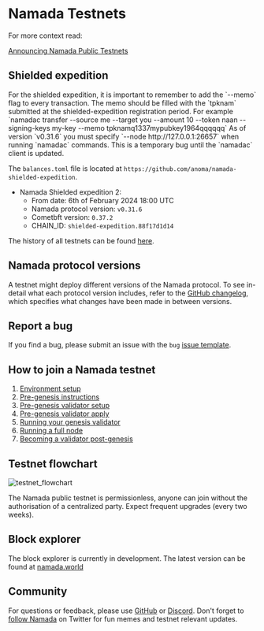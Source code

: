
# Namada Testnets

For more context read:

[Announcing Namada Public Testnets](https://blog.namada.net/announcing-namada-public-testnets/)

## Shielded expedition

<Callout type="info" emoji="👷">
For the shielded expedition, it is important to remember to add the `--memo` flag to every transaction. The memo should be filled with the `tpknam` submitted at the shielded-expedition registration period.
For example `namadac transfer --source me --target you --amount 10 --token naan --signing-keys my-key --memo tpknamq1337mypubkey1964qqqqqq`
</Callout>

<Callout>
As of version `v0.31.6` you must specify `--node http://127.0.0.1:26657` when running `namadac` commands. This is a temporary bug until the `namadac` client is updated.
</Callout>

The `balances.toml` file is located at `https://github.com/anoma/namada-shielded-expedition`.

- Namada Shielded expedition 2:
  - From date: 6th of February 2024 18:00 UTC
  - Namada protocol version: `v0.31.6`
  - Cometbft version: `0.37.2`
  - CHAIN_ID: `shielded-expedition.88f17d1d14`


The history of all testnets can be found [here](./testnets/testnet-history.mdx).

## Namada protocol versions

A testnet might deploy different versions of the Namada protocol. To see in-detail what each protocol version includes, refer to the [GitHub changelog](https://github.com/anoma/namada/tree/main/.changelog), which specifies what changes have been made in between versions.

## Report a bug

If you find a bug, please submit an issue with the `bug` [issue template](https://github.com/anoma/namada/issues/new/choose).

## How to join a Namada testnet

1. [Environment setup](./testnets/environment-setup.mdx)
2. [Pre-genesis instructions](./testnets/pre-genesis.mdx)
3. [Pre-genesis validator setup](../operators/validators/validator-setup.mdx)
4. [Pre-genesis validator apply](./testnets/genesis-validator-apply.mdx)
5. [Running your genesis validator](../operators/validators/validator-setup.mdx#start-validating)
6. [Running a full node](../operators/ledger/running-a-full-node.mdx)
7. [Becoming a validator post-genesis](./testnets/post-genesis-validator.mdx)

## Testnet flowchart
![testnet_flowchart](/images/testnet_flowchart.png)

The Namada public testnet is permissionless, anyone can join without the authorisation of a centralized party. Expect frequent upgrades (every two weeks).

## Block explorer

The block explorer is currently in development. The latest version can be found at [namada.world](https://namada.world/)

## Community

For questions or feedback, please use [GitHub](https://github.com/anoma/namada/issues) or [Discord](https://discord.gg/namada). Don't forget to [follow Namada](https://twitter.com/namada) on Twitter for fun memes and testnet relevant updates.
